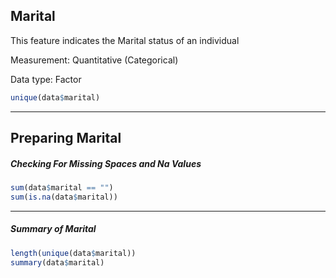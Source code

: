 ## Marital

This feature indicates the Marital status of an individual

Measurement: Quantitative (Categorical)

Data type: Factor

```r
unique(data$marital)

```

------------------------------------------------------------------------

## Preparing Marital

<h5>Checking For Missing Spaces and Na Values</h5>

```r
sum(data$marital == "")
sum(is.na(data$marital))
```


------------------------------------------------------------------------

<h5>Summary of Marital</h5>

```r
length(unique(data$marital)) 
summary(data$marital)
```

